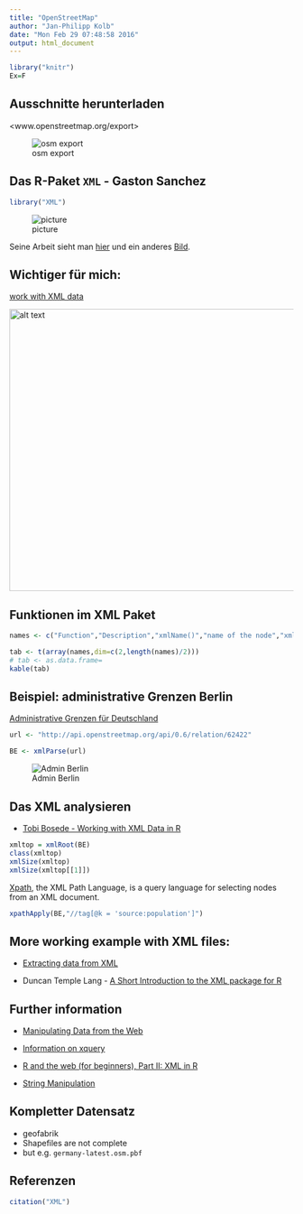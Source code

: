 ```yaml
---
title: "OpenStreetMap"
author: "Jan-Philipp Kolb"
date: "Mon Feb 29 07:48:58 2016"
output: html_document
---
```


```r
library("knitr")
Ex=F
```



## Ausschnitte herunterladen

<www.openstreetmap.org/export>

![osm export](http://www.azavea.com/blogs/atlas/wp-content/uploads/2015/11/openstreetmap_export-1024x505.png)

## Das R-Paket `XML` - Gaston Sanchez

```r
library("XML")
```

![picture](http://gastonsanchez.com/images/blog/dataflow_page.jpg)

Seine Arbeit sieht man [hier](http://gastonsanchez.com/) und ein anderes [Bild](https://images.duckduckgo.com/iu/?u=http%3A%2F%2Fsomelab.net%2Fwp-content%2Fuploads%2F2013%2F01%2FR_Dials.jpg&f=1).


## Wichtiger für mich:

[work with XML data](http://gastonsanchez.com/work/webdata/getting_web_data_r4_parsing_xml_html.pdf)

<img src="https://raw.githubusercontent.com/Japhilko/GeoData/master/data/figure/GastonSanchez.PNG" alt="alt text" width="700x" height="500x">

## Funktionen im XML Paket

```r
names <- c("Function","Description","xmlName()","name of the node","xmlSize()","number of subnodes","xmlAttrs()","named character vector of all attributes","xmlGetAttr()","value of a single attribute","xmlValue()","contents of a leaf node","xmlParent()","name of parent node","xmlAncestors()","name of ancestor nodes","getSibling()","siblings to the right or to the left","xmlNamespace()","the namespace (if there’s one)")

tab <- t(array(names,dim=c(2,length(names)/2)))
# tab <- as.data.frame=
kable(tab)
```

## Beispiel: administrative Grenzen Berlin

[Administrative Grenzen für Deutschland](http://wiki.openstreetmap.org/wiki/DE:Grenze#Bundesl.C3.A4ndergrenze_-_admin_level.3D4)

```r
url <- "http://api.openstreetmap.org/api/0.6/relation/62422"

BE <- xmlParse(url)
```

![Admin Berlin](https://raw.githubusercontent.com/Japhilko/GeoData/master/data/figure/ExampleAdmBE.PNG)

## Das XML analysieren

- [Tobi Bosede - Working with XML Data in R](http://www.informit.com/articles/article.aspx?p=2215520)

```r
xmltop = xmlRoot(BE)
class(xmltop)
xmlSize(xmltop)
xmlSize(xmltop[[1]])
```

[Xpath](https://de.wikipedia.org/wiki/XPath), the XML Path Language, is a query language for selecting nodes from an XML document. 


```r
xpathApply(BE,"//tag[@k = 'source:population']")
```


## More working example with XML files:


- [Extracting data from XML](http://www.stat.berkeley.edu/~statcur/Workshop2/Presentations/XML.pdf)

- Duncan Temple Lang - [A Short Introduction to the XML package for R](http://www.omegahat.org/RSXML/shortIntro.pdf)


## Further information

- [Manipulating Data from the Web](http://www.di.fc.ul.pt/~jpn/r/web/index.html#parsing-xml)

- [Information on xquery](http://www.w3schools.com/xquery/)

- [R and the web (for beginners), Part II: XML in R](http://giventhedata.blogspot.de/2012/06/r-and-web-for-beginners-part-ii-xml-in.html)


- [String Manipulation](http://gastonsanchez.com/Handling_and_Processing_Strings_in_R.pdf)

## Kompletter Datensatz

- geofabrik
- Shapefiles are not complete
- but e.g. `germany-latest.osm.pbf`


## Referenzen

```r
citation("XML")
```

